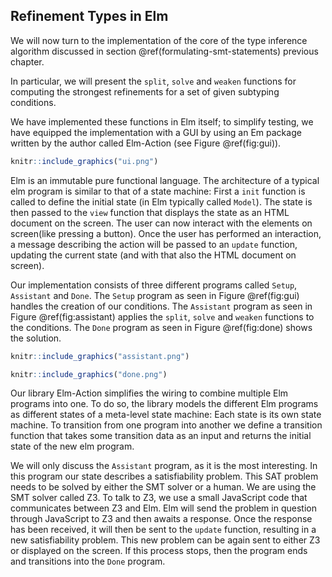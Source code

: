 \setcounter{section}{5}
\setcounter{subsection}{1}

## Refinement Types in Elm

We will now turn to the implementation of the core of the type inference algorithm discussed in section \@ref(formulating-smt-statements) previous chapter.

In particular, we will present the `split`, `solve` and `weaken` functions for computing the strongest refinements for a set of given subtyping conditions.

We have implemented these functions in Elm itself; to simplify testing, we have equipped the implementation with a GUI by using an Em package written by the author called Elm-Action \cite{elmAction} (see Figure \@ref(fig:gui)).

```r
knitr::include_graphics("ui.png")
```

Elm is an immutable pure functional language. The architecture of a typical elm program is similar to that of a state machine: First a `init` function is called to define the initial state (in Elm typically called `Model`). The state is then passed to the `view` function that displays the state as an HTML document on the screen. The user can now interact with the elements on screen(like pressing a button). Once the user has performed an interaction, a message describing the action will be passed to an `update` function, updating the current state (and with that also the HTML document on screen).

Our implementation consists of three different programs called `Setup`, `Assistant` and `Done`. The `Setup` program as seen in Figure \@ref(fig:gui) handles the creation of our conditions. The `Assistant` program as seen in Figure \@ref(fig:assistant) applies the `split`, `solve` and `weaken` functions to the conditions. The `Done` program as seen in Figure \@ref(fig:done) shows the solution. 

```r
knitr::include_graphics("assistant.png")
```

```r
knitr::include_graphics("done.png")
```

Our library Elm-Action simplifies the wiring to combine multiple Elm programs into one. To do so, the library models the different Elm programs as different states of a meta-level state machine: Each state is its own state machine. To transition from one program into another we define a transition function that takes some transition data as an input and returns the initial state of the new elm program.

We will only discuss the `Assistant` program, as it is the most interesting. In this program our state describes a satisfiability problem. This SAT problem needs to be solved by either the SMT solver or a human. We are using the SMT solver called Z3. To talk to Z3, we use a small JavaScript code that communicates between Z3 and Elm. Elm will send the problem in question through JavaScript to Z3 and then awaits a response. Once the response has been received, it will then be sent to the `update` function, resulting in a new satisfiability problem. This new problem can be again sent to either Z3 or displayed on the screen. If this process stops, then the program ends and transitions into the `Done` program.


